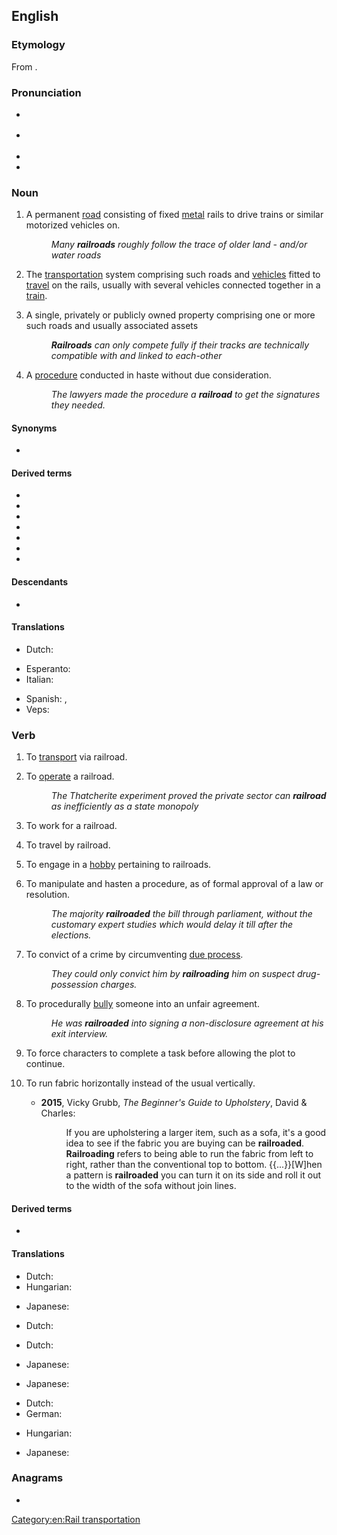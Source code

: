 ==English==
{{wikipedia}}

===Etymology===
From {{compound|en|rail|road}}.

===Pronunciation===
* {{a|GA}} {{IPA|en|/ˈɹeɪlɹoʊd/}}
* {{a|RP}} {{IPA|en|/ˈɹeɪlɹəʊd/}}
* {{hyph|en|rail|road}}
* {{audio|en|en-us-railroad.ogg|Audio (US)}}

===Noun===
{{en-noun}}

# {{lb|en|chiefly|US}} A permanent [[road]] consisting of fixed [[metal]] rails to drive trains or similar motorized vehicles on.
#: ''Many '''railroads''' roughly follow the trace of older land - and/or water roads''
# {{lb|en|chiefly|US}} The [[transportation]] system comprising such roads and [[vehicle]]s fitted to [[travel]] on the rails, usually with several vehicles connected together in a [[train]].
# {{lb|en|chiefly|US}} A single, privately or publicly owned property comprising one or more such roads and usually associated assets
#: '''''Railroads''' can only compete fully if their tracks are technically compatible with and linked to each-other''
# {{lb|en|figuratively}} A [[procedure]] conducted in haste without due consideration.
#: ''The lawyers made the procedure a '''railroad''' to get the signatures they needed.''

====Synonyms====
* {{l|en|railway}} {{gloss|Britain, Ireland and Commonwealth of Nations}}

====Derived terms====
{{der-top|Terms derived from ''railroad''}}
* {{l|en|granger railroad}}
* {{l|en|logging railroad}}
* {{l|en|railroad car}}
* {{l|en|railroad flat}}
* {{l|en|railroad station}}
* {{l|en|railroad track}}
* {{l|en|railroad truck}}
{{der-bottom}}

====Descendants====
* {{desc|gmw-jdt|railroad}}

====Translations====
{{trans-see|permanent road consisting of fixed metal rails|railway}}

{{trans-see|transportation system|railway}}

{{trans-top|unduly hastened procedure}}
* Dutch: {{t|nl|sneltreinprocedure|m|f}}
{{trans-mid}}
{{trans-bottom}}

{{checktrans-top}}
* Esperanto: {{t+check|eo|fervojo}}
* Italian: {{t+check|it|ferrovia|f}}
{{trans-mid}}
* Spanish: {{t+check|es|ferrocarril|m}}, {{t+check|es|riel|m}}
* Veps: {{t-check|vep|raudte}}
{{trans-bottom}}

===Verb===
{{en-verb}}

# {{lb|en|transitive}} To [[transport]] via railroad.
# {{lb|en|intransitive}} To [[operate]] a railroad.
#: ''The Thatcherite experiment proved the private sector can '''railroad''' as inefficiently as a state monopoly''
# {{lb|en|intransitive}} To work for a railroad.
# {{lb|en|intransitive}} To travel by railroad.
# {{lb|en|intransitive}} To engage in a [[hobby]] pertaining to railroads.
# {{lb|en|transitive}} To manipulate and hasten a procedure, as of formal approval of a law or resolution.
#: ''The majority '''railroaded''' the bill through parliament, without the customary expert studies which would delay it till after the elections.''
# {{lb|en|transitive}} To convict of a crime by circumventing [[due process]].
#: ''They could only convict him by '''railroading''' him on suspect drug-possession charges.''
# {{lb|en|transitive}} To procedurally [[bully]] someone into an unfair agreement.
#: ''He was '''railroaded''' into signing a non-disclosure agreement at his exit interview.''
# {{lb|en|role-playing games}} To force characters to complete a task before allowing the plot to continue.
# {{lb|en|upholstery}} To run fabric horizontally instead of the usual vertically.
#* '''2015''', Vicky Grubb, ''The Beginner's Guide to Upholstery'', David & Charles:
#*: If you are upholstering a larger item, such as a sofa, it's a good idea to see if the fabric you are buying can be '''railroaded'''. '''Railroading''' refers to being able to run the fabric from left to right, rather than the conventional top to bottom. {{...}}[W]hen a pattern is '''railroaded''' you can turn it on its side and roll it out to the width of the sofa without join lines.

====Derived terms====
* {{l|en|railroader}}

====Translations====
{{trans-top|to transport via railroad}}
* Dutch: {{t|nl|versporen}}
* Hungarian: {{t|hu|vasúton szállít}}
{{trans-mid}}
* Japanese: {{t|ja|鉄道輸送する|tr=tetsudō-yusō suru}}
{{trans-bottom}}

{{trans-top|to work for a railroad}}
* Dutch: {{t|nl|aan het [[spoor]] [[werken]]}}
{{trans-mid}}
{{trans-bottom}}

{{trans-top|to operate a railroad}}
* Dutch: {{t|nl|(een) [[spoorweg]](en) [[uitbaten]]}}
{{trans-mid}}
* Japanese: {{qualifier|phrase}} {{t|ja|鉄道を経営する|tr=tetsudō wo keiei suru}}
{{trans-bottom}}

{{trans-top|to engage in a hobby pertaining to railroads}}
* Japanese: {{qualifier|phrase}} {{t|ja|鉄道模型をする|tr=tetsudō-mokei wo suru}}
{{trans-mid}}
{{trans-bottom}}

{{trans-top|to manipulate and hasten a procedure}}
* Dutch: {{t|nl|(iets) er (met de knoet) [[doorjagen]]}}
* German: {{t|de|[[peitschen]] ([[durch]])}}
{{trans-mid}}
{{trans-bottom}}

{{trans-top|to prepare a rapid summary process}}
* Hungarian: {{t+|hu|keresztülhajt}}
{{trans-mid}}
* Japanese: {{qualifier|phrase}} {{t|ja|強引に通過させる|tr=gōin ni tsūka saseru}}
{{trans-bottom}}

===Anagrams===
* {{anagrams|en|a=aadilorr|road-rail}}

[[Category:en:Rail transportation]]